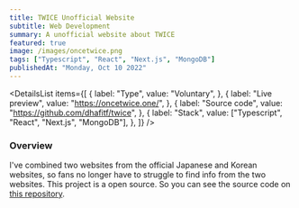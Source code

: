 ```yaml
---
title: TWICE Unofficial Website
subtitle: Web Development
summary: A unofficial website about TWICE
featured: true
image: /images/oncetwice.png
tags: ["Typescript", "React", "Next.js", "MongoDB"]
publishedAt: "Monday, Oct 10 2022"
---
```


<DetailsList
  items={[
    {
      label: "Type",
      value: "Voluntary",
    },
    {
      label: "Live preview",
      value: "https://oncetwice.one/",
    },
    {
      label: "Source code",
      value: "https://github.com/dhafitf/twice",
    },
    {
      label: "Stack",
      value: ["Typescript", "React", "Next.js", "MongoDB"],
    },
  ]}
/>

### Overview

I've combined two websites from the official Japanese and Korean websites, so fans no longer have to struggle to find info from the two websites.
This project is a open source. So you can see the source code on [this repository](https://github.com/dhafitf/twice).
